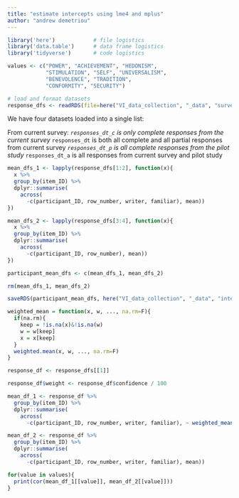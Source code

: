 ```yaml
---
title: "estimate intercepts using lme4 and mplus"
author: "andrew demetriou"
---
```


```r
library('here')            # file logistics
library('data.table')      # data frame logistics
library('tidyverse')       # code logistics

values <- c("POWER", "ACHIEVEMENT", "HEDONISM",  
            "STIMULATION", "SELF", "UNIVERSALISM", 
            "BENEVOLENCE", "TRADITION",  
            "CONFORMITY", "SECURITY")

# load and format datasets
response_dfs <- readRDS(file=here("VI_data_collection", "_data", "survey_response_data", "response_dfs.RDS"))
```

We have four datasets loaded into a single list:

From current survey:
*`responses_dt_c` is only complete responses from the current survey
*`responses_dt` is both all complete and all partial responses from current survey
*`responses_dt_p` is all complete responses from the pilot study
*`responses_dt_a` is all responses from current survey and pilot study


```r
mean_dfs_1 <- lapply(response_dfs[1:2], function(x){
  x %>%
  group_by(item_ID) %>%
  dplyr::summarise(
    across(
      -c(participant_ID, row_number, writer, familiar), mean))
})

mean_dfs_2 <- lapply(response_dfs[3:4], function(x){
  x %>%
  group_by(item_ID) %>%
  dplyr::summarise(
    across(
      -c(participant_ID, row_number), mean))
})

participant_mean_dfs <- c(mean_dfs_1, mean_dfs_2)

rm(mean_dfs_1, mean_dfs_2)
```

```r
saveRDS(participant_mean_dfs, here("VI_data_collection", "_data", "intermediary_data", "participant_mean_dfs.RDS"))
```

```r
weighted_mean = function(x, w, ..., na.rm=F){
  if(na.rm){
    keep = !is.na(x)&!is.na(w)
    w = w[keep]
    x = x[keep]
  }
  weighted.mean(x, w, ..., na.rm=F)
}
```


```r
response_df <- response_dfs[[1]]

response_df$weight <- response_df$confidence / 100

mean_df_1 <- response_df %>%
  group_by(item_ID) %>%
  dplyr::summarise(
    across(
      -c(participant_ID, row_number, writer, familiar), ~ weighted_mean(.x, weight, na.rm=T)))

mean_df_2 <- response_df %>%
  group_by(item_ID) %>%
  dplyr::summarise(
    across(
      -c(participant_ID, row_number, writer, familiar), mean))
```

```r
for(value in values){
  print(cor(mean_df_1[[value]], mean_df_2[[value]]))
}
```

